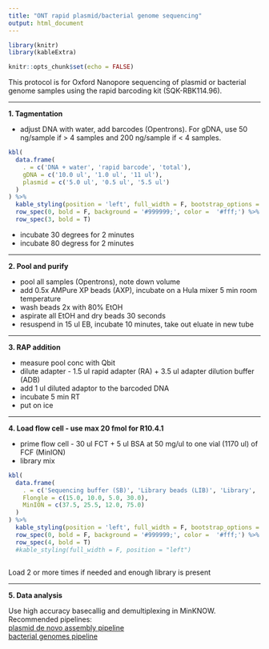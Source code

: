 ```yaml
---
title: "ONT rapid plasmid/bacterial genome sequencing"
output: html_document
---
```


```r
library(knitr)
library(kableExtra)

knitr::opts_chunk$set(echo = FALSE)

```


This protocol is for Oxford Nanopore sequencing of plasmid or bacterial genome samples using the rapid barcoding kit (SQK-RBK114.96).  

***

**1. Tagmentation**  

 - adjust DNA with water, add barcodes (Opentrons). For gDNA, use 50 ng/sample if > 4 samples and 200 ng/sample if < 4 samples.
 
 
```r

kbl(
  data.frame(
    . = c('DNA + water', 'rapid barcode', 'total'),
    gDNA = c('10.0 ul', '1.0 ul', '11 ul'),
    plasmid = c('5.0 ul', '0.5 ul', '5.5 ul')
  )
) %>%
  kable_styling(position = 'left', full_width = F, bootstrap_options = 'hover', 'condensed') %>%
  row_spec(0, bold = F, background = '#999999;', color =  '#fff;') %>%
  row_spec(3, bold = T)

```

 - incubate 30 degrees for 2 minutes
 - incubate 80 degress for 2 minutes

*** 
 
**2. Pool and purify**  

 - pool all samples (Opentrons), note down volume  
 - add 0.5x AMPure XP beads (AXP), incubate on a Hula mixer 5 min room temperature  
 - wash beads 2x with 80% EtOH  
 - aspirate all EtOH and dry beads 30 seconds  
 - resuspend in 15 ul EB, incubate 10 minutes, take out eluate in new tube
 
***

**3. RAP addition**  

 - measure pool conc with Qbit  
 - dilute adapter - 1.5 ul rapid adapter (RA) + 3.5 ul adapter dilution buffer (ADB)
 - add 1 ul diluted adaptor to the barcoded DNA
 - incubate 5 min RT
 - put on ice

***

**4. Load flow cell - use max 20 fmol for R10.4.1**  

 - prime flow cell - 30 ul FCT + 5 ul BSA at 50 mg/ul to one vial (1170 ul) of FCF (MinION)
 - library mix

```r
kbl(
  data.frame(
    . = c('Sequencing buffer (SB)', 'Library beads (LIB)', 'Library', 'Total'),
    Flongle = c(15.0, 10.0, 5.0, 30.0),
    MinION = c(37.5, 25.5, 12.0, 75.0)
  )
) %>%
  kable_styling(position = 'left', full_width = F, bootstrap_options = 'hover', 'condensed') %>%
  row_spec(0, bold = F, background = '#999999;', color =  '#fff;') %>%
  row_spec(4, bold = T)
  #kable_styling(full_width = F, position = "left")
  

```


Load 2 or more times if needed and enough library is present

***

**5. Data analysis**   

Use high accuracy basecallig and demultiplexing in MinKNOW. Recommended pipelines:   
<a href="https://github.com/epi2me-labs/wf-clone-validation" target="_blank">plasmid de novo assembly pipeline</a>   
<a href="https://github.com/epi2me-labs/wf-bacterial-genomes" target="_blank">bacterial genomes pipeline</a>



